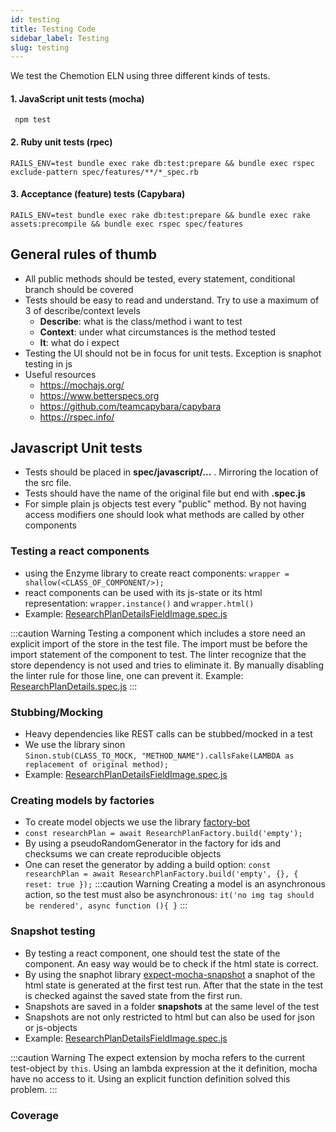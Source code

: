 ```yaml
---
id: testing
title: Testing Code
sidebar_label: Testing
slug: testing
---
```


We test the Chemotion ELN using three different kinds of tests.

#### 1. JavaScript unit tests (mocha)
     npm test 
#### 2. Ruby unit tests (rpec)
    RAILS_ENV=test bundle exec rake db:test:prepare && bundle exec rspec exclude-pattern spec/features/**/*_spec.rb
#### 3. Acceptance (feature) tests (Capybara)
    RAILS_ENV=test bundle exec rake db:test:prepare && bundle exec rake assets:precompile && bundle exec rspec spec/features


## General rules of thumb
- All public methods should be tested, every statement, conditional branch should be covered
- Tests should be easy to read and understand. Try to use a maximum of 3 of describe/context levels
    - **Describe**: what is the class/method i want to test
    - **Context**: under what circumstances is the method tested
    - **It**: what do i expect
- Testing the UI should not be in focus for unit tests. Exception is snaphot testing in js
- Useful resources
    - https://mochajs.org/
    - https://www.betterspecs.org
    - https://github.com/teamcapybara/capybara
    - https://rspec.info/
## Javascript Unit tests
- Tests should be placed in **spec/javascript/...** . Mirroring the location of the src file.
- Tests should have the name of the original file but end with **.spec.js**
- For simple plain js objects test every "public" method. By not having access modifiers one should look what methods are called by other components
### Testing a react components
- using the Enzyme library to create react components: `wrapper = shallow(<CLASS_OF_COMPONENT/>);`    
- react components can be used with its js-state or its html representation: `wrapper.instance()` and `wrapper.html()` 
- Example: [ResearchPlanDetailsFieldImage.spec.js](https://github.com/ComPlat/chemotion_ELN/blob/applying-gem-shrine-2/spec/javascripts/packs/src/apps/mydb/elements/details/researchPlans/ResearchPlanDetailsFieldImage.spec.js)

:::caution Warning
Testing a component which includes a store need an explicit import of the store in the test file. The import must be before the import statement of the component to test.
The linter recognize that the store dependency is not used and tries to eliminate it. By manually disabling the linter rule for those line, one can prevent it.
Example: [ResearchPlanDetails.spec.js](https://github.com/ComPlat/chemotion_ELN/blob/applying-gem-shrine-2/spec/javascripts/packs/src/apps/mydb/elements/details/researchPlans/ResearchPlanDetails.spec.js)
:::

### Stubbing/Mocking

- Heavy dependencies like REST calls can be stubbed/mocked in a test
- We use the library sinon  
 `Sinon.stub(CLASS_TO_MOCK, "METHOD_NAME").callsFake(LAMBDA as replacement of original method);` 
- Example: [ResearchPlanDetailsFieldImage.spec.js](https://github.com/ComPlat/chemotion_ELN/blob/applying-gem-shrine-2/spec/javascripts/packs/src/apps/mydb/elements/details/researchPlans/ResearchPlanDetailsFieldImage.spec.js#L54)

### Creating models by factories
- To create model objects we use the library [factory-bot](https://github.com/ratson/factory-bot)
- `const researchPlan = await ResearchPlanFactory.build('empty');`
- By using a pseudoRandomGenerator in the factory for ids and checksums we can create reproducible objects
- One can reset the generator by adding a build option: `const researchPlan = await ResearchPlanFactory.build('empty', {}, { reset: true });`
:::caution Warning
Creating a model is an asynchronous action, so the test must also be asynchronous: `it('no img tag should be rendered', async function (){ }`
:::

### Snapshot testing
 - By testing a react component, one should test the state of the component. An easy way would be to check if the html state is correct.
 - By using the snaphot library [expect-mocha-snapshot](https://www.npmjs.com/package/expect-mocha-snapshot) a snaphot of the html state is generated at the first test run. After that the state in the test is checked against the saved state from the first run.
 - Snapshots are saved in a folder __snapshots__ at the same level of the test
 - Snapshots are not only restricted to html but can also be used for json or js-objects
 - Example: [ResearchPlanDetailsFieldImage.spec.js](https://github.com/ComPlat/chemotion_ELN/blob/applying-gem-shrine/spec/javascripts/packs/src/apps/mydb/elements/details/researchPlans/ResearchPlanDetailsFieldImage.spec.js#L52)

:::caution Warning
The expect extension by mocha refers to the current test-object by `this`. Using an lambda expression at the it definition, mocha have no access to it. Using an explicit
function definition solved this problem.
:::

 

### Coverage


    
    
        
        
